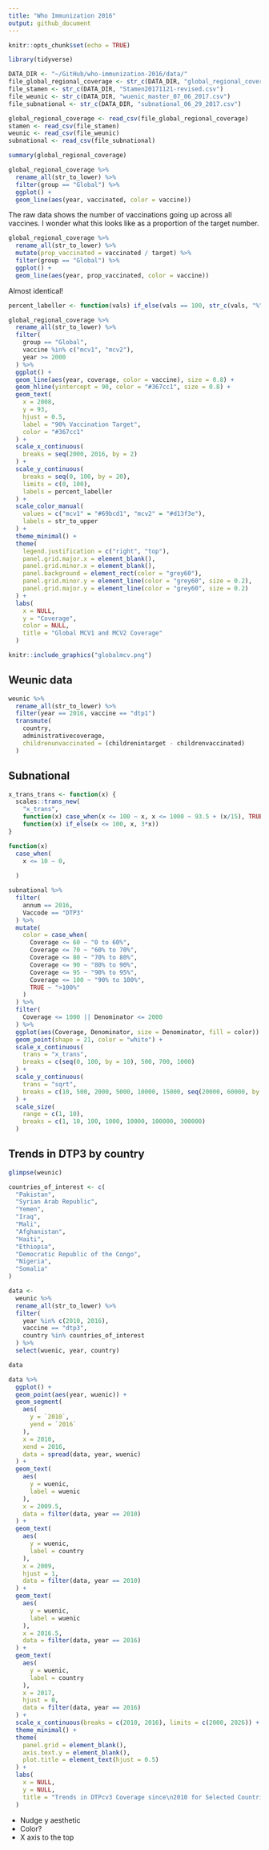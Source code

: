 ```yaml
---
title: "Who Immunization 2016"
output: github_document
---
```


```r
knitr::opts_chunk$set(echo = TRUE)
```

```r
library(tidyverse)
```


```r
DATA_DIR <- "~/GitHub/who-immunization-2016/data/"
file_global_regional_coverage <- str_c(DATA_DIR, "global_regional_coverage.csv")
file_stamen <- str_c(DATA_DIR, "Stamen20171121-revised.csv")
file_weunic <- str_c(DATA_DIR, "wuenic_master_07_06_2017.csv")
file_subnational <- str_c(DATA_DIR, "subnational_06_29_2017.csv")
```

```r
global_regional_coverage <- read_csv(file_global_regional_coverage)
stamen <- read_csv(file_stamen)
weunic <- read_csv(file_weunic)
subnational <- read_csv(file_subnational)
```

```r
summary(global_regional_coverage)
```

```r
global_regional_coverage %>% 
  rename_all(str_to_lower) %>% 
  filter(group == "Global") %>% 
  ggplot() +
  geom_line(aes(year, vaccinated, color = vaccine))
```

The raw data shows the number of vaccinations going up across all vaccines. I wonder what this looks like as a proportion of the target number.

```r
global_regional_coverage %>% 
  rename_all(str_to_lower) %>% 
  mutate(prop_vaccinated = vaccinated / target) %>% 
  filter(group == "Global") %>% 
  ggplot() +
  geom_line(aes(year, prop_vaccinated, color = vaccine))
```

Almost identical!

```r
percent_labeller <- function(vals) if_else(vals == 100, str_c(vals, "%"), str_c(vals))

global_regional_coverage %>% 
  rename_all(str_to_lower) %>% 
  filter(
    group == "Global",
    vaccine %in% c("mcv1", "mcv2"),
    year >= 2000
  ) %>% 
  ggplot() +
  geom_line(aes(year, coverage, color = vaccine), size = 0.8) +
  geom_hline(yintercept = 90, color = "#367cc1", size = 0.8) +
  geom_text(
    x = 2008, 
    y = 93, 
    hjust = 0.5, 
    label = "90% Vaccination Target", 
    color = "#367cc1"
  ) +
  scale_x_continuous(
    breaks = seq(2000, 2016, by = 2)
  ) +
  scale_y_continuous(
    breaks = seq(0, 100, by = 20),
    limits = c(0, 100),
    labels = percent_labeller
  ) +
  scale_color_manual(
    values = c("mcv1" = "#69bcd1", "mcv2" = "#d13f3e"),
    labels = str_to_upper
  ) +
  theme_minimal() +
  theme(
    legend.justification = c("right", "top"),
    panel.grid.major.x = element_blank(),
    panel.grid.minor.x = element_blank(),
    panel.background = element_rect(color = "grey60"),
    panel.grid.minor.y = element_line(color = "grey60", size = 0.2),
    panel.grid.major.y = element_line(color = "grey60", size = 0.2)
  ) +
  labs(
    x = NULL,
    y = "Coverage",
    color = NULL,
    title = "Global MCV1 and MCV2 Coverage"
  )
```

```r
knitr::include_graphics("globalmcv.png")
```


## Weunic data
```r
weunic %>% 
  rename_all(str_to_lower) %>%
  filter(year == 2016, vaccine == "dtp1") 
  transmute(
    country,
    administrativecoverage,
    childrenunvaccinated = (childrenintarget - childrenvaccinated)
  )
```

## Subnational

```r
x_trans_trans <- function(x) {
  scales::trans_new(
    "x_trans", 
    function(x) case_when(x <= 100 ~ x, x <= 1000 ~ 93.5 + (x/15), TRUE ~ 160), 
    function(x) if_else(x <= 100, x, 3*x))
}

function(x)
  case_when(
    x <= 10 ~ 0,
    
  )

subnational %>% 
  filter(
    annum == 2016, 
    Vaccode == "DTP3"
  ) %>% 
  mutate(
    color = case_when(
      Coverage <= 60 ~ "0 to 60%",
      Coverage <= 70 ~ "60% to 70%",
      Coverage <= 80 ~ "70% to 80%",
      Coverage <= 90 ~ "80% to 90%",
      Coverage <= 95 ~ "90% to 95%",
      Coverage <= 100 ~ "90% to 100%",
      TRUE ~ ">100%"
    )
  ) %>% 
  filter(
    Coverage <= 1000 || Denominator <= 2000
  ) %>% 
  ggplot(aes(Coverage, Denominator, size = Denominator, fill = color)) +
  geom_point(shape = 21, color = "white") +
  scale_x_continuous(
    trans = "x_trans",
    breaks = c(seq(0, 100, by = 10), 500, 700, 1000)
  ) +
  scale_y_continuous(
    trans = "sqrt",
    breaks = c(10, 500, 2000, 5000, 10000, 15000, seq(20000, 60000, by = 10000), 80000, 100000, 150000, seq(200000, 500000, by = 100000))
  ) +
  scale_size(
    range = c(1, 10),
    breaks = c(1, 10, 100, 1000, 10000, 100000, 300000)
  )
```

## Trends in DTP3 by country
```r
glimpse(weunic)
```

```r
countries_of_interest <- c(
  "Pakistan",
  "Syrian Arab Republic",
  "Yemen",
  "Iraq",
  "Mali",
  "Afghanistan",
  "Haiti",
  "Ethiopia",
  "Democratic Republic of the Congo",
  "Nigeria",
  "Somalia"
)

data <- 
  weunic %>% 
  rename_all(str_to_lower) %>% 
  filter(
    year %in% c(2010, 2016), 
    vaccine == "dtp3", 
    country %in% countries_of_interest
  ) %>% 
  select(wuenic, year, country)

data 

data %>% 
  ggplot() +
  geom_point(aes(year, wuenic)) +
  geom_segment(
    aes(
      y = `2010`,
      yend = `2016`
    ), 
    x = 2010, 
    xend = 2016, 
    data = spread(data, year, wuenic)
  ) +
  geom_text(
    aes(
      y = wuenic,
      label = wuenic
    ),
    x = 2009.5,
    data = filter(data, year == 2010)
  ) +
  geom_text(
    aes(
      y = wuenic,
      label = country
    ),
    x = 2009,
    hjust = 1,
    data = filter(data, year == 2010)
  ) +
  geom_text(
    aes(
      y = wuenic,
      label = wuenic
    ),
    x = 2016.5,
    data = filter(data, year == 2016)
  ) +
  geom_text(
    aes(
      y = wuenic,
      label = country
    ),
    x = 2017,
    hjust = 0,
    data = filter(data, year == 2016)
  ) +
  scale_x_continuous(breaks = c(2010, 2016), limits = c(2000, 2026)) +
  theme_minimal() +
  theme(
    panel.grid = element_blank(),
    axis.text.y = element_blank(),
    plot.title = element_text(hjust = 0.5)
  ) +
  labs(
    x = NULL,
    y = NULL,
    title = "Trends in DTPcv3 Coverage since\n2010 for Selected Countries"
  )
```

* Nudge y aesthetic
* Color?
* X axis to the top
